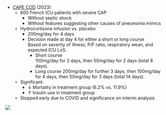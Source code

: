 * [CAPE COD](https://www.nejm.org/doi/10.1056/NEJMoa2215145) (2023)
    * 800 French ICU patients with severe CAP
        * Without septic shock
        * Without features suggesting other causes of pneumonia mimics
    * Hydrocortisone infusion vs. placebo
        * 200mg/day for 4 days
        * Decision made at day 4 for either a short or long course\
        Based on severity of illness, P/F ratio, respiratory wean, and expected ICU LoS.
            * Short course\
            100mg/day for 2 days, then 50mg/day for 2 days (total 8 days).
            * Long course
            200mg/day for further 3 days, then 100mg/day for 4 days, then 50mg/day for 3 days (total 14 days).
    * Significant:
        * ↓ Mortality in treatment group (6.2% vs. 11.9%)
        * ↑ Insulin use in treatment group
    * Stopped early due to COVID and significance on interim analysis

:::column-margin
![](/resources/cape_cod.png)
:::
